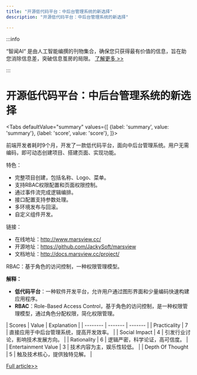 ```yaml
---
title: "开源低代码平台：中后台管理系统的新选择"
description: "开源低代码平台：中后台管理系统的新选择"

---
```



:::info

“智闻AI“ 是由人工智能编撰的刊物集合，确保您只获得最有价值的信息，旨在助您消除信息差，突破信息茧房的局限。  [了解更多 >>](/)

:::

# 开源低代码平台：中后台管理系统的新选择


<Tabs
	defaultValue="summary"
	values={[
	{label: 'summary', value: 'summary'},
	{label: 'score', value: 'score'},
]}>
<TabItem value="summary">


前端开发者耗时9个月，开发了一款低代码平台，面向中后台管理系统。用户无需编码，即可动态创建项目、搭建页面、实现功能。

特色：
- 完整项目创建，包括名称、Logo、菜单。
- 支持RBAC权限配置和页面权限控制。
- 通过事件流完成逻辑编排。
- 接口配置支持参数处理。
- 多环境发布与回滚。
- 自定义组件开发。

链接：
- 在线地址：http://www.marsview.cc/
- 开源地址：https://github.com/JackySoft/marsview
- 文档地址：http://docs.marsview.cc/project/

RBAC：基于角色的访问控制，一种权限管理模型。

**解释：**
- **低代码平台**：一种软件开发平台，允许用户通过图形界面和少量编码快速构建应用程序。
- **RBAC**：Role-Based Access Control，基于角色的访问控制，是一种权限管理模型，通过角色分配权限，简化权限管理。
</TabItem>
<TabItem value="score">
	| Scores     | Value   | Explanation |
	| -------- | ------- | ------- |
	| Practicality  | 7    | 直接应用于中后台管理系统，提高开发效率。    |
	| Social Impact | 4     | 引发行业讨论，影响技术发展方向。    |
	| Rationality    | 6    | 逻辑严密，科学论证，高可信度。    |
	| Entertainment Value    | 3    | 技术内容为主，娱乐性较低。    |
	| Depth Of Thought    | 5    | 触及技术核心，提供独特见解。    |
</TabItem>
</Tabs>

[Full article>>](https://github.com/ruanyf/weekly/issues/5060)
